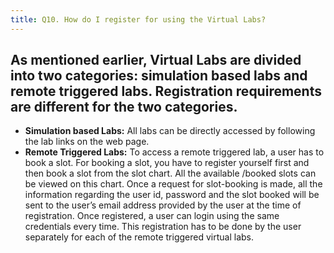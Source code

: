 ```yaml
---
title: Q10. How do I register for using the Virtual Labs?
---
```

As mentioned earlier, Virtual Labs are divided into two categories: simulation based labs and remote triggered labs. Registration requirements are different for the two categories.
---
* **Simulation based Labs:** All labs can be directly accessed by following the lab links on the web page.
* **Remote Triggered Labs:** To access a remote triggered lab, a user has to book a slot. For booking a slot, you have to register yourself first and then book a slot from the slot chart. All the available /booked slots can
    be viewed on this chart. Once a request for slot-booking is made, all the information regarding the user id, password and the slot booked will be sent to the user’s email address provided by the user at the time of registration.
    Once registered, a user can login using the same credentials every time. This registration has to be done by the user separately for each of the remote triggered virtual labs.
